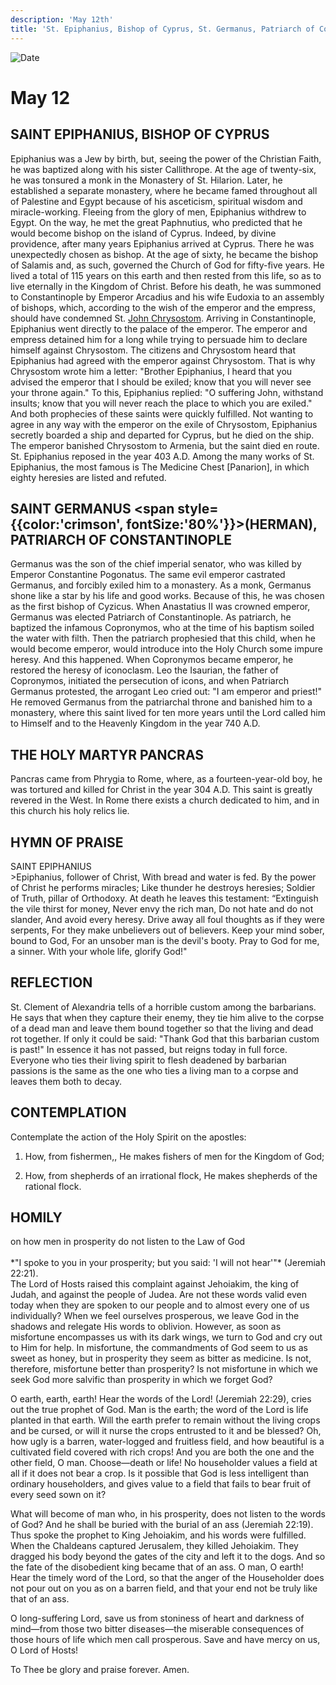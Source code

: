 ```yaml
---
description: 'May 12th'
title: 'St. Epiphanius, Bishop of Cyprus, St. Germanus, Patriarch of Constantinople, Holy Martyr Pancras'
---
```


<CustomPaginator />
<RunningHead />

<Image src="/title-imprint.png" height={68} width={50} alt="Date" className="title-imprint"/>

# <div id="date">May <Image className="four-dot" src="/four-dot.png" height={15} width={15} alt="" />12</div>

## SAINT EPIPHANIUS, BISHOP OF CYPRUS

Epiphanius was a Jew by birth, but, seeing the power of the Christian Faith, he was baptized along with his sister Callithrope. At the age of twenty-six, he was tonsured a monk in the Monastery of St. Hilarion. Later, he established a separate monastery, where he became famed throughout all of Palestine and Egypt because of his asceticism, spiritual wisdom and miracle-working. Fleeing from the glory of men, Epiphanius withdrew to Egypt. On the way, he met the great Paphnutius, who predicted that he would become bishop on the island of Cyprus. Indeed, by divine providence, after many years Epiphanius arrived at Cyprus. There he was unexpectedly chosen as bishop. At the age of sixty, he became the bishop of Salamis and, as such, governed the Church of God for fifty-five years. He lived a total of 115 years on this earth and then rested from this life, so as to live eternally in the Kingdom of Christ. Before his death, he was summoned to Constantinople by Emperor Arcadius and his wife Eudoxia to an assembly of bishops, which, according to the wish of the emperor and the empress, should have condemned St. [John Chrysostom](/november/13th). Arriving in Constantinople, Epiphanius went directly to the palace of the emperor. The emperor and empress detained him for a long while trying to persuade him to declare himself against Chrysostom. The citizens and Chrysostom heard that Epiphanius had agreed with the emperor against Chrysostom. That is why Chrysostom wrote him a letter: "Brother Epiphanius, I heard that you advised the emperor that I should be exiled; know that you will never see your throne again." To this, Epiphanius replied: "O suffering John, withstand insults; know that you will never reach the place to which you are exiled." And both prophecies of these saints were quickly fulfilled. Not wanting to agree in any way with the emperor on the exile of Chrysostom, Epiphanius secretly boarded a ship and departed for Cyprus, but he died on the ship. The emperor banished Chrysostom to Armenia, but the saint died en route. St. Epiphanius reposed in the year 403 A.D. Among the many works of St. Epiphanius, the most famous is The Medicine Chest [Panarion], in which eighty heresies are listed and refuted.

## SAINT GERMANUS <span style={{color:'crimson', fontSize:'80%'}}>(HERMAN)</span>,<br />PATRIARCH OF CONSTANTINOPLE

Germanus was the son of the chief imperial senator, who was killed by Emperor Constantine Pogonatus. The same evil emperor castrated Germanus, and forcibly exiled him to a monastery. As a monk, Germanus shone like a star by his life and good works. Because of this, he was chosen as the first bishop of Cyzicus. When Anastatius II was crowned emperor, Germanus was elected Patriarch of Constantinople. As patriarch, he baptized the infamous Copronymos, who at the time of his baptism soiled the water with filth. Then the patriarch prophesied that this child, when he would become emperor, would introduce into the Holy Church some impure heresy. And this happened. When Copronymos became emperor, he restored the heresy of iconoclasm. Leo the Isaurian, the father of Copronymos, initiated the persecution of icons, and when Patriarch Germanus protested, the arrogant Leo cried out: "I am emperor and priest!" He removed Germanus from the patriarchal throne and banished him to a monastery, where this saint lived for ten more years until the Lord called him to Himself and to the Heavenly Kingdom in the year 740 A.D.

## THE HOLY MARTYR PANCRAS

Pancras came from Phrygia to Rome, where, as a fourteen-year-old boy, he was tortured and killed for Christ in the year 304 A.D. This saint is greatly revered in the West. In Rome there exists a church dedicated to him, and in this church his holy relics lie.


## HYMN OF PRAISE
<div style={{textAlign:'center', color:'crimson', fontWeight:'bold'}}>
SAINT EPIPHANIUS
</div>
>Epiphanius, follower of Christ,  
With bread and water is fed.  
By the power of Christ he performs miracles;  
Like thunder he destroys heresies;  
Soldier of Truth, pillar of Orthodoxy.  
At death he leaves this testament:  
“Extinguish the vile thirst for money,  
Never envy the rich man,  
Do not hate and do not slander,  
And avoid every heresy.  
Drive away all foul thoughts as if they were serpents,  
For they make unbelievers out of believers.  
Keep your mind sober, bound to God,  
For an unsober man is the devil's booty.  
Pray to God for me, a sinner.  
With your whole life, glorify God!"  


## REFLECTION

St. Clement of Alexandria tells of a horrible custom among the barbarians. He says that when they capture their enemy, they tie him alive to the corpse of a dead man and leave them bound together so that the living and dead rot together. If only it could be said: "Thank God that this barbarian custom is past!" In essence it has not passed, but reigns today in full force. Everyone who ties their living spirit to flesh deadened by barbarian passions is the same as the one who ties a living man to a corpse and leaves them both to decay.


## CONTEMPLATION

Contemplate the action of the Holy Spirit on the apostles:

1. How, from fishermen,, He makes fishers of men for the Kingdom of God;

2. How, from shepherds of an irrational flock, He makes shepherds of the rational flock.


## HOMILY
<div style={{textAlign:'center', color:'crimson', fontWeight:'bold'}}>
on how men in prosperity do not listen to the Law of God
</div><br />
<div style={{textAlign:'right'}}>
*"I spoke to you in your prosperity; but you said: 'I will not hear'"* (Jeremiah 22:21).
</div>
The Lord of Hosts raised this complaint against Jehoiakim, the king of Judah, and against the people of Judea. Are not these words valid even today when they are spoken to our people and to almost every one of us individually? When we feel ourselves prosperous, we leave God in the shadows and relegate His words to oblivion. However, as soon as misfortune encompasses us with its dark wings, we turn to God and cry out to Him for help. In misfortune, the commandments of God seem to us as sweet as honey, but in prosperity they seem as bitter as medicine. Is not, therefore, misfortune better than prosperity? Is not misfortune in which we seek God more salvific than prosperity in which we forget God?

O earth, earth, earth! Hear the words of the Lord! (Jeremiah 22:29), cries out the true prophet of God. Man is the earth; the word of the Lord is life planted in that earth. Will the earth prefer to remain without the living crops and be cursed, or will it nurse the crops entrusted to it and be blessed? Oh, how ugly is a barren, water-logged and fruitless field, and how beautiful is a cultivated field covered with rich crops! And you are both the one and the other field, O man. Choose—death or life! No householder values a field at all if it does not bear a crop. Is it possible that God is less intelligent than ordinary householders, and gives value to a field that fails to bear fruit of every seed sown on it?

What will become of man who, in his prosperity, does not listen to the words of God? And he shall be buried with the burial of an ass (Jeremiah 22:19). Thus spoke the prophet to King Jehoiakim, and his words were fulfilled. When the Chaldeans captured Jerusalem, they killed Jehoiakim. They dragged his body beyond the gates of the city and left it to the dogs. And so the fate of the disobedient king became that of an ass. O man, O earth! Hear the timely word of the Lord, so that the anger of the Householder does not pour out on you as on a barren field, and that your end not be truly like that of an ass.

O long-suffering Lord, save us from stoniness of heart and darkness of mind—from those two bitter diseases—the miserable consequences of those hours of life which men call prosperous. Save and have mercy on us, O Lord of Hosts!

To Thee be glory and praise forever. Amen.